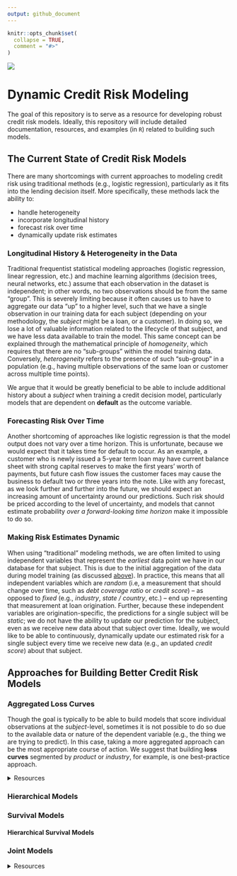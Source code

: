 ```yaml
---
output: github_document
---
```


<!-- README.md is generated from README.Rmd. Please edit that file -->

```r
knitr::opts_chunk$set(
  collapse = TRUE,
  comment = "#>"
)
```

![](www/ka_logo.jpg)

# Dynamic Credit Risk Modeling

<!-- badges: start -->
<!-- badges: end -->

The goal of this repository is to serve as a resource for developing robust credit risk models. Ideally, this repository will include detailed documentation, resources, and examples (in `R`) related to building such models.

## The Current State of Credit Risk Models

There are many shortcomings with current approaches to modeling credit risk using traditional methods (e.g., logistic regression), particularly as it fits into the lending decision itself. More specifically, these methods lack the ability to:

* handle heterogeneity
* incorporate longitudinal history
* forecast risk over time
* dynamically update risk estimates

### Longitudinal History & Heterogeneity in the Data

Traditional frequentist statistical modeling approaches (logistic regression, linear regression, etc.) and machine learning algorithms (decision trees, neural networks, etc.) assume that each observation in the dataset is independent; in other words, no two observations should be from the same "group". This is severely limiting because it often causes us to have to aggregate our data "up" to a higher level, such that we have a single observation in our training data for each subject (depending on your methodology, the *subject* might be a loan, or a customer). In doing so, we lose a lot of valuable information related to the lifecycle of that subject, and we have less data available to train the model. This same concept can be explained through the mathematical principle of *homogeneity*, which requires that there are no "sub-groups" within the model training data. Conversely, *heterogeneity* refers to the presence of such "sub-group" in a population (e.g., having multiple observations of the same loan or customer across multiple time points).

We argue that it would be greatly beneficial to be able to include additional history about a *subject* when training a credit decision model, particularly models that are dependent on **default** as the outcome variable.

### Forecasting Risk Over Time

Another shortcoming of approaches like logistic regression is that the model output does not vary over a time horizon. This is unfortunate, because we would expect that it takes time for default to occur. As an example, a customer who is newly issued a 5-year term loan may have current balance sheet with strong capital reserves to make the first years' worth of payments, but future cash flow issues the customer faces may cause the business to default two or three years into the note. Like with any forecast, as we look further and further into the future, we should expect an increasing amount of uncertainty around our predictions. Such risk should be priced according to the level of uncertainty, and models that cannot estimate probability *over a forward-looking time horizon* make it impossible to do so.

### Making Risk Estimates Dynamic

When using "traditional" modeling methods, we are often limited to using independent variables that represent the *earliest* data point we have in our database for that subject. This is due to the initial aggregation of the data during model training (as discussed [above](#longitudinal-history--heterogeneity-in-the-data)). In practice, this means that all independent variables which are *random* (i.e, a measurement that should change over time, such as *debt coverage ratio* or *credit score*) -- as opposed to *fixed* (e.g., *industry*, *state / country*, etc.) -- end up representing that measurement at loan origination. Further, because these independent variables are origination-specific, the predictions for a single subject will be *static*; we do not have the ability to update our prediction for the subject, even as we receive new data about that subject over time. Ideally, we would like to be able to continuously, dynamically update our estimated risk for a single subject every time we receive new data (e.g., an updated *credit score*) about that subject. 

## Approaches for Building Better Credit Risk Models

### Aggregated Loss Curves

Though the goal is typically to be able to build models that score individual observations at the *subject*-level, sometimes it is not possible to do so due to the available data or nature of the dependent variable (e.g., the thing we are trying to predict). In this case, taking a more aggregated approach can be the most appropriate course of action. We suggest that building **loss curves** segmented by *product* or *industry*, for example, is one best-practice approach.

<details>
  <summary>Resources</summary>
    * https://mc-stan.org/users/documentation/case-studies/losscurves_casestudy.html
</details>
 
### Hierarchical Models

### Survival Models

#### Hierarchical Survival Models

### Joint Models

<details>
  <summary>Resources</summary>
    * https://cran.r-project.org/web/packages/rstanarm/vignettes/jm.html
</details>


